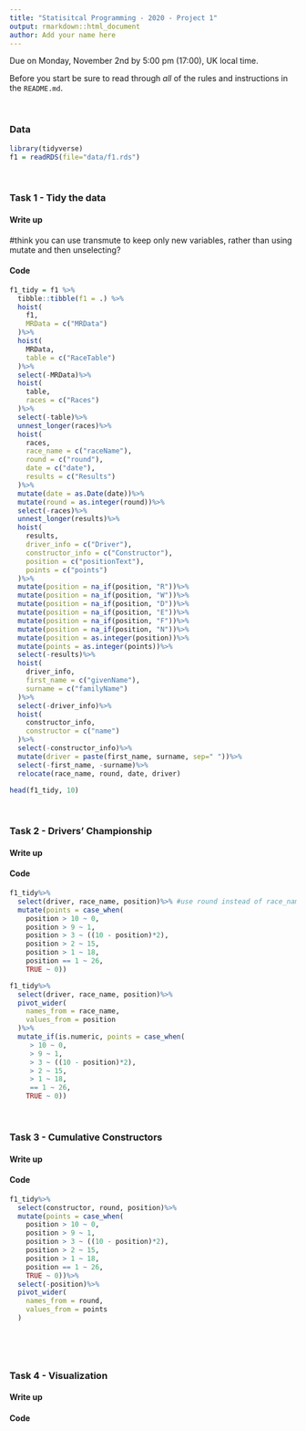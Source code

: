 ```yaml
---
title: "Statisitcal Programming - 2020 - Project 1"
output: rmarkdown::html_document
author: Add your name here
---
```


Due on Monday, November 2nd by 5:00 pm (17:00), UK local time.

Before you start be sure to read through *all* of the rules and instructions in the `README.md`.

<br/>

### Data

```r
library(tidyverse)
f1 = readRDS(file="data/f1.rds")
```


<br/>

### Task 1 - Tidy the data

#### Write up

<!-- Include write up here --> #think you can use transmute to keep only new variables, rather than using mutate and then unselecting?

#### Code

```r
f1_tidy = f1 %>%
  tibble::tibble(f1 = .) %>%
  hoist(
    f1, 
    MRData = c("MRData")
  )%>%
  hoist(
    MRData,
    table = c("RaceTable")
  )%>%
  select(-MRData)%>%
  hoist(
    table,
    races = c("Races")
  )%>%
  select(-table)%>%
  unnest_longer(races)%>%
  hoist(
    races,
    race_name = c("raceName"),
    round = c("round"),
    date = c("date"),
    results = c("Results")
  )%>%
  mutate(date = as.Date(date))%>%
  mutate(round = as.integer(round))%>%
  select(-races)%>%
  unnest_longer(results)%>%
  hoist(
    results,
    driver_info = c("Driver"),
    constructor_info = c("Constructor"),
    position = c("positionText"),
    points = c("points")
  )%>%
  mutate(position = na_if(position, "R"))%>%
  mutate(position = na_if(position, "W"))%>%
  mutate(position = na_if(position, "D"))%>%
  mutate(position = na_if(position, "E"))%>%
  mutate(position = na_if(position, "F"))%>%
  mutate(position = na_if(position, "N"))%>%
  mutate(position = as.integer(position))%>%
  mutate(points = as.integer(points))%>%
  select(-results)%>%
  hoist(
    driver_info,
    first_name = c("givenName"),
    surname = c("familyName")
  )%>%
  select(-driver_info)%>%
  hoist(
    constructor_info,
    constructor = c("name")
  )%>%
  select(-constructor_info)%>%
  mutate(driver = paste(first_name, surname, sep=" "))%>%
  select(-first_name, -surname)%>%
  relocate(race_name, round, date, driver)

head(f1_tidy, 10)
```

<br/>


### Task 2 - Drivers' Championship

#### Write up

<!-- Include write up here -->

#### Code

```r
f1_tidy%>%
  select(driver, race_name, position)%>% #use round instead of race_name?
  mutate(points = case_when(
    position > 10 ~ 0,
    position > 9 ~ 1,
    position > 3 ~ ((10 - position)*2),
    position > 2 ~ 15, 
    position > 1 ~ 18,
    position == 1 ~ 26,
    TRUE ~ 0))
```
```r

f1_tidy%>%
  select(driver, race_name, position)%>%
  pivot_wider(
    names_from = race_name, 
    values_from = position
  )%>%
  mutate_if(is.numeric, points = case_when(
     > 10 ~ 0,
     > 9 ~ 1,
     > 3 ~ ((10 - position)*2),
     > 2 ~ 15, 
     > 1 ~ 18,
     == 1 ~ 26,
    TRUE ~ 0))

```
<br/>

### Task 3 - Cumulative Constructors

#### Write up

<!-- Include write up here -->

#### Code

```r
f1_tidy%>%
  select(constructor, round, position)%>%
  mutate(points = case_when(
    position > 10 ~ 0,
    position > 9 ~ 1,
    position > 3 ~ ((10 - position)*2),
    position > 2 ~ 15, 
    position > 1 ~ 18,
    position == 1 ~ 26,
    TRUE ~ 0))%>%
  select(-position)%>%
  pivot_wider(
    names_from = round, 
    values_from = points
  )

  
```

<br/>

### Task 4 - Visualization

#### Write up

<!-- Include write up here -->

#### Code

```r

```

<br/>

